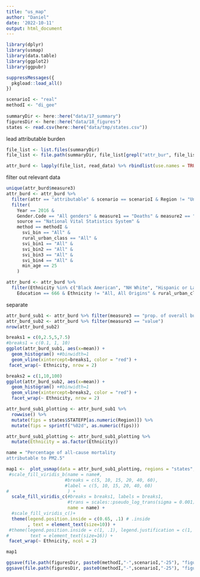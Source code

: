 ```yaml
---
title: "us_map"
author: "Daniel"
date: '2022-10-11'
output: html_document
---
```

```r
library(dplyr)
library(usmap)
library(data.table)
library(ggplot2)
library(ggpubr)

suppressMessages({
  pkgload::load_all()
})

```

```r
scenarioI <- "real"
methodI <- "di_gee"
  
summaryDir <- here::here("data/17_summary") 
figuresDir <- here::here("data/18_figures") 
states <- read.csv(here::here("data/tmp/states.csv"))

```

lead attributable burden
```r
file_list <- list.files(summaryDir)
file_list <- file.path(summaryDir, file_list[grepl("attr_bur", file_list)])

attr_burd <- lapply(file_list, read_data) %>% rbindlist(use.names = TRUE, fill = TRUE)
```

filter out relevant data
```r
unique(attr_burd$measure3)
attr_burd <- attr_burd %>% 
  filter(attr == "attributable" & scenario == scenarioI & Region != "United States") %>%
  filter(
    Year == 2016 &
    Gender.Code == "All genders" & measure1 == "Deaths" & measure2 == "age-adjusted rate per 100,000" &
    source == "National Vital Statistics System" & 
    method == methodI &
      svi_bin == "All" &
      rural_urban_class == "All" &
      svi_bin1 == "All" &
      svi_bin2 == "All" &
      svi_bin3 == "All" &
      svi_bin4 == "All" & 
      min_age == 25
    ) 

attr_burd <- attr_burd %>%
  filter(Ethnicity %in% c("Black American", "NH White", "Hispanic or Latino White", "American Indian or Alaska Native", "Asian or Pacific Islander") &
    Education == 666 & Ethnicity != "All, All Origins" & rural_urban_class == "All" )

```

separate 
```r
attr_burd_sub1 <- attr_burd %>% filter(measure3 == "prop. of overall burden")
attr_burd_sub2 <- attr_burd %>% filter(measure3 == "value") 
nrow(attr_burd_sub2)
```

```r
breaks1 = c(0,2.5,5,7.5)
#breaks1 = c(0.1, 1, 10)
ggplot(attr_burd_sub1, aes(x=mean)) + 
  geom_histogram() +#binwidth=1
  geom_vline(xintercept=breaks1, color = "red") +
 facet_wrap(~ Ethnicity, nrow = 2)
```

```r
breaks2 = c(1,10,100)
ggplot(attr_burd_sub2, aes(x=mean)) + 
  geom_histogram() +#binwidth=1
  geom_vline(xintercept=breaks2, color = "red") +
  facet_wrap(~ Ethnicity, nrow = 2)
```
```r
attr_burd_sub1_plotting <- attr_burd_sub1 %>%
  rowwise() %>%
  mutate(fips = states$STATEFP[as.numeric(Region)]) %>%
  mutate(fips = sprintf("%02d", as.numeric(fips)))

attr_burd_sub1_plotting <- attr_burd_sub1_plotting %>%
  mutate(Ethnicity = as.factor(Ethnicity))
```

```r
name = "Percentage of all-cause mortality
attributable to PM2.5"
```


```r

map1 <-  plot_usmap(data = attr_burd_sub1_plotting, regions = "states", values = "mean", color = "white") +
 #scale_fill_viridis_b(name = name#, 
                      #breaks = c(5, 10, 15, 20, 40, 60), 
                      #label = c(5, 10, 15, 20, 40, 60)
#                      ) +
  scale_fill_viridis_c(#breaks = breaks1, labels = breaks1,
                       #trans = scales::pseudo_log_trans(sigma = 0.001),
                       name = name) +
  #scale_fill_viridis_c()+
  theme(legend.position.inside = c(0.65, .1) # .inside
        , text = element_text(size=10)) +
 #theme(legend.position.inside = c(1, .1), legend.justification = c(1, 0),
#        text = element_text(size=16)) +
 facet_wrap(~ Ethnicity, ncol = 2)                                                        # Change font size

map1
```

```r
ggsave(file.path(figuresDir, paste0(methodI,"-",scenarioI,"-25"), "figure4.png"), dpi = 300, map1, height = 12, width = 8)
ggsave(file.path(figuresDir, paste0(methodI,"-",scenarioI,"-25"), "figure4.pdf"), dpi = 300, map1, height = 12, width = 8)
```
